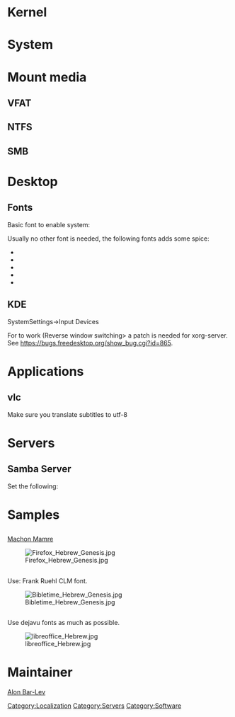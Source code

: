 = Kernel =

{{Kernel||<pre>
Filesystems --->
  -*- Native language support --->
    <M> Codepage 437 (United States, Canada)
    <M> Codepage 862 (Hebrew)
    <M> Hebrew charsets (ISO-8859-8, CP1255)
    <M> NLS ISO 8859-1 (Latin 1; Western European Languages)
    <M> NLS UTF-8
</pre>}}

{{File|/etc/conf.d/modules|<pre>
modules="${modules}
nls-utf8
nls-iso8859-1
nls-cp1255
"
</pre>}}

= System =

{{File|/etc/portage/make.conf|<pre>
USE="${USE} bidi"
LINGUAS="en he"
</pre>}}

{{File|/etc/locale.gen|<pre>
en_US ISO-8859-1
en_US.UTF-8 UTF-8
he_IL ISO-8859-8
he_IL.UTF-8 UTF-8
</pre>}}

{{File|/etc/env.d/02locale|<pre>
LANG="he_IL.UTF-8"
LC_CTYPE="en_US.UTF-8"
LC_NUMERIC="he_IL.UTF-8"
LC_TIME="en_US.UTF-8"
LC_COLLATE="he_IL.UTF-8"
LC_MONETARY="he_IL.UTF-8"
LC_MESSAGES="en_US.UTF-8"
LC_PAPER="he_IL.UTF-8"
LC_NAME="he_IL.UTF-8"
LC_ADDRESS="he_IL.UTF-8"
LC_TELEPHONE="he_IL.UTF-8"
LC_MEASUREMENT="he_IL.UTF-8"
LC_IDENTIFICATION="he_IL.UTF-8"
</pre>}}

{{Root|env-update}}
{{Root|locale-gen}}

= Mount media =

== VFAT  ==

{{Root|<nowiki>mount -o iocharset=cp1255,utf8 /dev/sda1 /mnt/tmp</nowiki>}}

== NTFS ==

{{Root|mount -o utf8 /dev/sda1 /mnt/tmp}}

== SMB ==

{{Root|<nowiki>mount -t cifs -o iocharset=utf8,username=user1 //server/share</nowiki>}}

= Desktop =

== Fonts ==

Basic font to enable system:

{{Root|emerge media-fonts/dejavu}}

Usually no other font is needed, the following fonts adds some spice:

* {{Package|media-fonts/culmus}}
* {{Package|media-fonts/free-bangla-font}}
* {{Package|media-fonts/freefonts}}
* {{Package|media-fonts/intlfonts}}
* {{Package|media-fonts/urw-fonts}}

== KDE ==


{{Root|emerge kde-base/kde-l10n}}

SystemSettings->Input Devices
{{Codeline|<pre>
  Layouts

    Layout Indicator
      [X] Show layout indicator
      [O] Show flag

    Switching Policy
      [O] Window

    [V] Configure layouts
      us English (US)
      il Hebrew default
      il Hebrew Hebrew (lyx) <-- if you want NIKUD

  Advanced

    [V] Configure keyboard options
      [V] Keys(s) to change layout
        [V] Alt+Shift
</pre>}}

For <Shift><Alt><Tab> to work (Reverse window switching> a patch is needed for xorg-server. See https://bugs.freedesktop.org/show_bug.cgi?id=865.

= Applications =

== vlc ==

Make sure you translate subtitles to utf-8
{{Command|iconv -f CP1255 -t UTF-8 < in > out}}

= Servers =

== Samba Server ==

Set the following:
{{File|/etc/samba/smb.conf|<pre>
        dos charset = CP1255
        unix charset = UTF-8
        display charset = UTF-8
        short preserve case = yes
        preserve case = yes
</pre>}}

= Samples =

== {{Package|www-client/firefox}} ==

[http://www.mechon-mamre.org/c/ct/c0101.htm Machon Mamre]

[[File:Firefox_Hebrew_Genesis.jpg]]

== {{Package|app-text/bibletime}} ==

Use: Frank Ruehl CLM font.

[[File:Bibletime_Hebrew_Genesis.jpg]]

== {{Package|app-office/libreoffice}} ==

Use dejavu fonts as much as possible.

[[File:libreoffice_Hebrew.jpg]]

= Maintainer =

[[User:Alonbl|Alon Bar-Lev]]

{{AuthorList|{{Author|Alon Bar-Lev|2011-11-17|type=original}}}}

[[Category:Localization]]
[[Category:Servers]]
[[Category:Software]]
